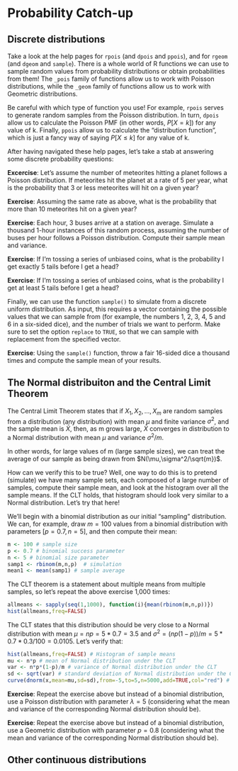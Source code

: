 # Probability Catch-up

## Discrete distributions


Take a look at the help pages for `rpois` (and `dpois` and `ppois`), and for `rgeom` (and `dgeom` and `sample`). There is a whole world of R functions we can use to sample random values from probability distributions or obtain probabilities from them!  The `_pois` family of functions allow us to work with Poisson distributions, while the `_geom` family of functions allow us to work with Geometric distributions.

Be careful with which type of function you use! For example, `rpois` serves to generate random samples from the Poisson distribution. In turn, `dpois` allow us to calculate the Poisson PMF (in other words, $P[X=k]$) for any value of k. Finally, `ppois` allow us to calculate the "distribution function", which is just a fancy way of saying $P[X \leq k]$ for any value of k.

After having navigated these help pages, let's take a stab at answering some discrete probability questions:

**Excercise**: Let's assume the number of meteorites hitting a planet follows a Poisson distribution. If meteorites hit the planet at a rate of 5 per year, what is the probability that 3 or less meteorites will hit on a given year?

<!--
```r

```
```r
lambda <- 5
ppois(3, lambda) # ppois gives P[X less than or equal to k]
```
-->

**Exercise**: Assuming the same rate as above, what is the probability that more than 10 meteorites hit on a given year?

<!--
```r

```
```r
lambda <- 5
1 - ppois(10, lambda)
```
-->

**Exercise**: Each hour, 3 buses arrive at a station on average. Simulate a thousand 1-hour instances of this random process, assuming the number of buses per hour follows a Poisson distribution. Compute their sample mean and variance.

<!--
```r

```
```r
lambda <- 3
randvec <- rpois(1000,lambda) # We use rpois to generate random Poisson samples
mean(randvec)
var(randvec)
```
-->

**Exercise**: If I'm tossing a series of unbiased coins, what is the probability I get exactly 5 tails before I get a head?

<!--
```r

```
```r
prob <- 0.5
dgeom(5,prob) # P[ exactly 5 tails before a head]
```
-->

**Exercise**: If I'm tossing a series of unbiased coins, what is the probability I get at least 5 tails before I get a head?

<!--
```r

```
```r
prob <- 0.5
# Probability of at least 5 tails before a head is equal 1 minus the probability of 4 or less tails before a head.
1 - pgeom(4,prob)
```
-->

Finally, we can use the function `sample()` to simulate from a discrete uniform distribution. As input, this requires a vector containing the possible values that we can sample from (for example, the numbers 1, 2, 3, 4, 5 and 6 in a six-sided dice), and the number of trials we want to perform. Make sure to set the option `replace` to `TRUE`, so that we can sample with replacement from the specified vector.

**Exercise**: Using the `sample()` function, throw a fair 16-sided dice a thousand times and compute the sample mean of your results.

<!--
```r

```
```r
possiblevalues <- seq(1,16)
ntrials <- 1000
results <- sample(possiblevalues,ntrials,replace=TRUE)
mean(results)
```
-->


## The Normal distribuiton and the Central Limit Theorem


The Central Limit Theorem states that if $X_1, X_2, ..., X_m$ are random samples from a distribution (any distribution) with mean $\mu$ and finite variance $\sigma^2$, and the sample mean is $\bar{X}$, then, as m grows large, $\bar{X}$ converges in distribution to a Normal distribution with mean $\mu$ and variance $\sigma^2 /m$.

In other words, for large values of m (large sample sizes), we can treat the average of our sample as being drawn from $N(\mu,\sigma^2/\sqrt{m})$.

How can we verify this to be true? Well, one way to do this is to pretend (simulate) we have many sample sets, each composed of a large number of samples, compute their sample mean, and look at the histogram over all the sample means. If the CLT holds, that histogram should look very similar to a Normal distribution. Let's try that here!

We'll begin with a binomial distribution as our initial "sampling" distribution. We can, for example, draw $m=100$ values from a binomial distribution with parameters $[p=0.7,n=5]$, and then compute their mean:

```r
m <- 100 # sample size
p <- 0.7 # binomial success parameter
n <- 5 # binomial size parameter
samp1 <- rbinom(m,n,p)  # simulation
mean1 <- mean(samp1) # sample average
```

The CLT theorem is a statement about multiple means from multiple samples, so let's repeat the above exercise 1,000 times:

```r
allmeans <- sapply(seq(1,1000), function(i){mean(rbinom(m,n,p))})
hist(allmeans,freq=FALSE)
```

The CLT states that this distribution should be very close to a Normal distribution with mean $\mu = np = 5*0.7 = 3.5$ and $\sigma^2 = (np(1-p))/m = 5*0.7*0.3/100 = 0.0105$. Let's verify that:

```r
hist(allmeans,freq=FALSE) # Histogram of sample means
mu <- n*p # mean of Normal distribution under the CLT
var <- n*p*(1-p)/m # variance of Normal distribution under the CLT
sd <- sqrt(var) # standard deviation of Normal distribution under the CLT
curve(dnorm(x,mean=mu,sd=sd),from=-5,to=5,n=5000,add=TRUE,col="red") # Normal distribution
```

**Exercise**: Repeat the exercise above but instead of a binomial 
distribution, use a Poisson distribution with parameter $\lambda=5$ (considering what the mean and variance of the corresponding Normal distribution should be).

**Exercise**: Repeat the exercise above but instead of a binomial distribution, use a Geometric distribution with parameter $p=0.8$ (considering what the mean and variance of the corresponding Normal distribution should be).


## Other continuous distributions




<!-- 


## The exponential distribution

Limit of geometric

## Competing exponentials

## Time to first event

## Convolution

## Combining distributions

Number of events until an outcome

-->
